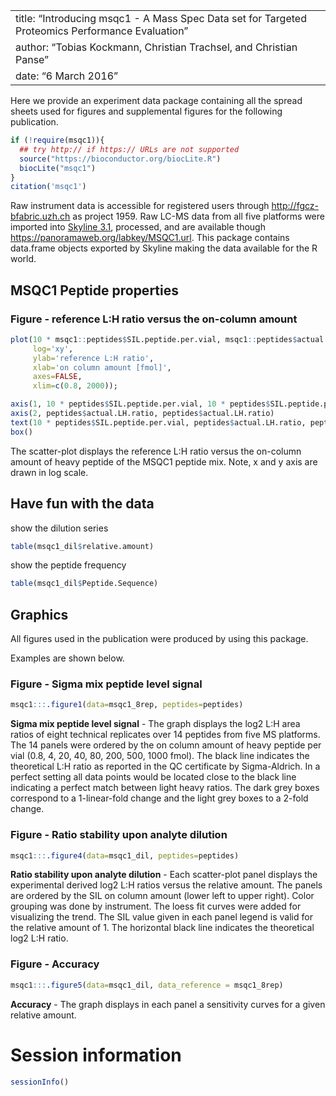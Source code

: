 <!--
%\VignetteEngine{knitr::knitr}
%\VignetteIndexEntry{Introducing msqc1 - A Mass Spec Data set for Targeted Proteomics Performance Evaluation}
-->

---
title: "Introducing msqc1 - A Mass Spec Data set for Targeted Proteomics Performance Evaluation"
author: "Tobias Kockmann, Christian Trachsel, and Christian Panse"
date: "6 March 2016"
---


Here we provide an experiment data package containing all the spread sheets used for figures and supplemental figures for the following publication.

```r
if (!require(msqc1)){
  ## try http:// if https:// URLs are not supported
  source("https://bioconductor.org/biocLite.R")
  biocLite("msqc1")
}
citation('msqc1')
```

Raw instrument data is accessible for registered users through [http://fgcz-bfabric.uzh.ch](http://fgcz-bfabric.uzh.ch/bfabric) as project 1959.
Raw LC-MS data from all five platforms were imported into 
[Skyline 3.1](https://skyline.gs.washington.edu), processed, and are available though 
[https://panoramaweb.org/labkey/MSQC1.url](https://panoramaweb.org/labkey/MSQC1.url).
This package contains data.frame objects exported by Skyline making the data available for the R world. 

## MSQC1 Peptide properties

### Figure - reference L:H ratio versus the on-column amount
```r
plot(10 * msqc1::peptides$SIL.peptide.per.vial, msqc1::peptides$actual.LH.ratio,
     log='xy',
     ylab='reference L:H ratio',
     xlab='on column amount [fmol]',
     axes=FALSE,
     xlim=c(0.8, 2000));

axis(1, 10 * peptides$SIL.peptide.per.vial, 10 * peptides$SIL.peptide.per.vial )
axis(2, peptides$actual.LH.ratio, peptides$actual.LH.ratio)
text(10 * peptides$SIL.peptide.per.vial, peptides$actual.LH.ratio, peptides$Peptide.Sequence, cex=0.5 ,pos=4, srt=11)
box()
```

The scatter-plot displays the reference L:H ratio versus the on-column amount of heavy peptide of the MSQC1 peptide mix. Note, x and y axis are drawn in log scale.

##  Have fun with the data


show the dilution series
```r
table(msqc1_dil$relative.amount)
```

show the peptide frequency
```r
table(msqc1_dil$Peptide.Sequence)
```


## Graphics
All figures used in the publication were produced by using this package.

Examples are shown below.

### Figure - Sigma mix peptide level signal
```r
msqc1:::.figure1(data=msqc1_8rep, peptides=peptides)
```
**Sigma mix peptide level signal** - The graph displays the log2 L:H area ratios of eight technical replicates over 14 peptides from five MS platforms. The 14 panels were ordered by the on column amount of heavy peptide per vial (0.8, 4, 20, 40, 80, 200, 500, 1000 fmol). The black line indicates the theoretical L:H ratio as reported in the QC certificate by Sigma-Aldrich. In a perfect setting all data points would be located close to the black line indicating a perfect match between light heavy ratios.
The dark grey boxes correspond to a 1-linear-fold change and the light grey boxes to a 2-fold change.

### Figure - Ratio stability upon analyte dilution

```r
msqc1:::.figure4(data=msqc1_dil, peptides=peptides)
```

**Ratio stability upon analyte dilution** - Each scatter-plot panel displays the experimental derived log2 L:H ratios versus the relative amount. The panels are ordered by the SIL on column amount (lower left to upper right).
Color grouping was done by instrument. The loess fit curves were added for visualizing the trend.
The SIL value given in each panel legend is valid for the relative amount of 1.
The horizontal black line indicates the theoretical log2 L:H ratio.

### Figure - Accuracy

```r
msqc1:::.figure5(data=msqc1_dil, data_reference = msqc1_8rep)
```

**Accuracy** - The graph displays in each panel a sensitivity curves for a given relative amount.


# Session information
```r
sessionInfo()
```
